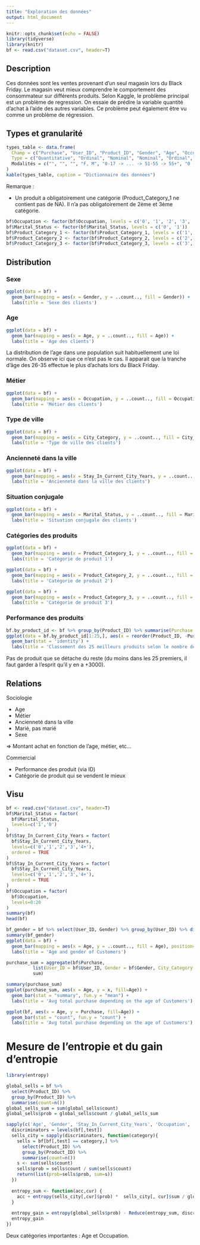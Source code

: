 ```yaml
---
title: "Exploration des données"
output: html_document
---
```


```r
knitr::opts_chunk$set(echo = FALSE)
library(tidyverse)
library(knitr)
bf <- read.csv("dataset.csv", header=T)
```

## Description
Ces données sont les ventes provenant d'un seul magasin lors du Black Friday.
Le magasin veut mieux comprendre le comportement des consommateur sur différents produits.
Selon Kaggle, le problème principal est un problème de regression. On essaie de prédire la variable quantité d'achat à l'aide des autres variables. Ce problème peut également être vu comme un problème de régression.

## Types et granularité

```r
types_table <- data.frame(
  Champ = c("Purchase", "User_ID", "Product_ID", "Gender", "Age", "Occupation", "City_Category", "Stay_In_Current_City_Years", "Marital_Status", "Product_Category_1", "Product_Category_2", "Product_Category_3"),
  Type = c("Quantitative", "Ordinal", "Nominal", "Nominal", "Ordinal", "Nominal", "Nominal", "Ordinal", "Nominal", "Nominal", "Nominal", "Nominal"),
  Modalités = c("", "", "", "F, M", "0-17 -> ... -> 51-55 -> 55+", "0 -> 20", "A, B, C", "0, 1, 2, 3, 4+", "0, 1", "1 -> 18", "2 -> 18 (avec NA)", "3 -> 18 (avec NA)")
)
kable(types_table, caption = "Dictionnaire des données")
```

Remarque :

- Un produit a obligatoirement une catégorie (Product_Category_1 ne contient pas de NA). Il n'a pas obligatoirement de 2ème et 3ème catégorie.

```r
bf$Occupation <- factor(bf$Occupation, levels = c('0', '1', '2', '3', '4', '5', '6', '7', '8', '9', '10', '11', '12', '13', '14', '15', '16', '17', '18', '19', '20'))
bf$Marital_Status <- factor(bf$Marital_Status, levels = c('0', '1'))
bf$Product_Category_1 <- factor(bf$Product_Category_1, levels = c('1', '2', '3', '4', '5', '6', '7', '8', '9', '10', '11', '12', '13', '14', '15', '16', '17', '18'))
bf$Product_Category_2 <- factor(bf$Product_Category_2, levels = c('2', '3', '4', '5', '6', '7', '8', '9', '10', '11', '12', '13', '14', '15', '16', '17', '18'))
bf$Product_Category_3 <- factor(bf$Product_Category_3, levels = c('3', '4', '5', '6', '7', '8', '9', '10', '11', '12', '13', '14', '15', '16', '17', '18'))
```

## Distribution

### Sexe

```r
ggplot(data = bf) + 
  geom_bar(mapping = aes(x = Gender, y = ..count.., fill = Gender)) + 
  labs(title = 'Sexe des clients')
```

### Age

```r
ggplot(data = bf) + 
  geom_bar(mapping = aes(x = Age, y = ..count.., fill = Age)) + 
  labs(title = 'Age des clients')
```

La distribution de l'age dans une population suit habituellement une loi normale. On observe ici que ce n'est pas le cas. Il apparait que la tranche d'âge des 26-35 effectue le plus d'achats lors du Black Friday.

### Métier

```r
ggplot(data = bf) + 
  geom_bar(mapping = aes(x = Occupation, y = ..count.., fill = Occupation)) + 
  labs(title = 'Métier des clients')
```

### Type de ville

```r
ggplot(data = bf) + 
  geom_bar(mapping = aes(x = City_Category, y = ..count.., fill = City_Category)) + 
  labs(title = 'Type de ville des clients')
```

### Ancienneté dans la ville

```r
ggplot(data = bf) + 
  geom_bar(mapping = aes(x = Stay_In_Current_City_Years, y = ..count.., fill = Stay_In_Current_City_Years)) + 
  labs(title = 'Ancienneté dans la ville des clients')
```

### Situation conjugale

```r
ggplot(data = bf) + 
  geom_bar(mapping = aes(x = Marital_Status, y = ..count.., fill = Marital_Status)) + 
  labs(title = 'Situation conjugale des clients')
```

### Catégories des produits

```r
ggplot(data = bf) + 
  geom_bar(mapping = aes(x = Product_Category_1, y = ..count.., fill = Product_Category_1)) + 
  labs(title = 'Catégorie de produit 1')
```

```r
ggplot(data = bf) + 
  geom_bar(mapping = aes(x = Product_Category_2, y = ..count.., fill = Product_Category_2)) + 
  labs(title = 'Catégorie de produit 2')
```

```r
ggplot(data = bf) + 
  geom_bar(mapping = aes(x = Product_Category_3, y = ..count.., fill = Product_Category_3)) + 
  labs(title = 'Catégorie de produit 3')
```

### Performance des produits

```r
bf.by_product_id <- bf %>% group_by(Product_ID) %>% summarise(Purchase = sum(Purchase)) %>% arrange(desc(Purchase))
ggplot(data = bf.by_product_id[1:25,], aes(x = reorder(Product_ID, -Purchase), y = Purchase)) +
  geom_bar(stat = 'identity') +
  labs(title = 'Classement des 25 meilleurs produits selon le nombre de ventes')
```

Pas de produit que se détache du reste (du moins dans les 25 premiers, il faut garder à l'esprit qu'il y en a +3000).

## Relations

Sociologie

- Age
- Métier
- Ancienneté dans la ville
- Marié, pas marié
- Sexe

=> Montant achat en fonction de l'age, métier, etc...

Commercial

- Performance des produit (via ID)
- Catégorie de produit qui se vendent le mieux

## Visu

```r
bf <- read.csv("dataset.csv", header=T)
bf$Marital_Status = factor(
  bf$Marital_Status,
  levels=c('1','0')
)
bf$Stay_In_Current_City_Years = factor(
  bf$Stay_In_Current_City_Years,
  levels=c('0','1','2','3','4+'),
  ordered = TRUE
)
bf$Stay_In_Current_City_Years = factor(
  bf$Stay_In_Current_City_Years,
  levels=c('0','1','2','3','4+'),
  ordered = TRUE
)
bf$Occupation = factor(
  bf$Occupation,
  levels=0:20
)
summary(bf)
head(bf)
```

```r
bf_gender = bf %>% select(User_ID, Gender) %>% group_by(User_ID) %>% distinct()
summary(bf_gender)
ggplot(data = bf) + 
  geom_bar(mapping = aes(x = Age, y = ..count.., fill = Age), position=position_dodge()) + 
  labs(title = 'Age and gender of Customers')
```

```r
purchase_sum = aggregate(bf$Purchase,
          list(User_ID = bf$User_ID, Gender = bf$Gender, City_Category = bf$City_Category, Age = bf$Age),
          sum)

summary(purchase_sum)
ggplot(purchase_sum, aes(x = Age, y = x, fill=Age)) + 
  geom_bar(stat = "summary", fun.y = "mean") +
  labs(title = 'Avg total purchase depending on the age of Customers')
```
```r
ggplot(bf, aes(x = Age, y = Purchase, fill=Age)) + 
  geom_bar(stat = "count", fun.y = "count") +
  labs(title = 'Avg total purchase depending on the age of Customers')
```


# Mesure de l'entropie et du gain d'entropie

```r
library(entropy)

global_sells = bf %>%
  select(Product_ID) %>%
  group_by(Product_ID) %>%
  summarise(count=n())
global_sells_sum = sum(global_sells$count)
global_sells$prob = global_sells$count / global_sells_sum

sapply(c('Age', 'Gender', 'Stay_In_Current_City_Years', 'Occupation', 'Marital_Status', 'City_Category'), function(test){
  discriminators = levels(bf[,test])
  sells_city = sapply(discriminators, function(category){
    sells = bf[bf[,test] == category,] %>%
      select(Product_ID) %>%
      group_by(Product_ID) %>%
      summarise(count=n())
    s <- sum(sells$count)
    sells$prob = sells$count / sum(sells$count)
    return(list(prob=sells$prob, sum=s))
  })
  
  entropy_sum <- function(acc,cur) {
    acc + entropy(sells_city[,cur]$prob) *  sells_city[, cur]$sum / global_sells_sum # 
  }
  
  entropy_gain = entropy(global_sells$prob) - Reduce(entropy_sum, discriminators, 0)
  entropy_gain
})
```
Deux catégories importantes : Age et Occupation. 
